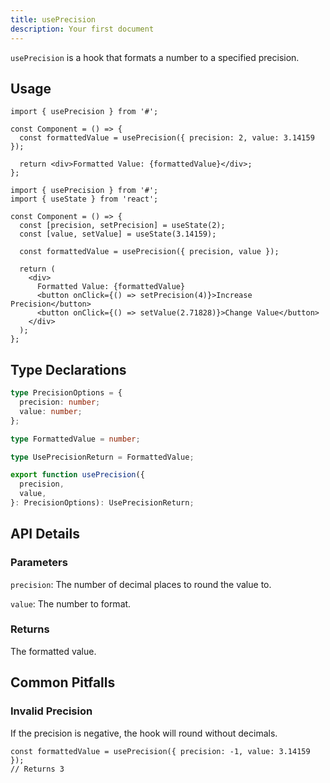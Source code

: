 ```yaml
---
title: usePrecision
description: Your first document
---
```


`usePrecision` is a hook that formats a number to a specified precision.

## Usage

```tsx
import { usePrecision } from '#';

const Component = () => {
  const formattedValue = usePrecision({ precision: 2, value: 3.14159 });

  return <div>Formatted Value: {formattedValue}</div>;
};
```

```tsx
import { usePrecision } from '#';
import { useState } from 'react';

const Component = () => {
  const [precision, setPrecision] = useState(2);
  const [value, setValue] = useState(3.14159);

  const formattedValue = usePrecision({ precision, value });

  return (
    <div>
      Formatted Value: {formattedValue}
      <button onClick={() => setPrecision(4)}>Increase Precision</button>
      <button onClick={() => setValue(2.71828)}>Change Value</button>
    </div>
  );
};
```

## Type Declarations

```typescript
type PrecisionOptions = {
  precision: number;
  value: number;
};

type FormattedValue = number;

type UsePrecisionReturn = FormattedValue;

export function usePrecision({
  precision,
  value,
}: PrecisionOptions): UsePrecisionReturn;
```

## API Details

### Parameters

`precision`: The number of decimal places to round the value to.

`value`: The number to format.

### Returns

The formatted value.

## Common Pitfalls

### Invalid Precision

If the precision is negative, the hook will round without decimals.

```tsx
const formattedValue = usePrecision({ precision: -1, value: 3.14159 });
// Returns 3
```
